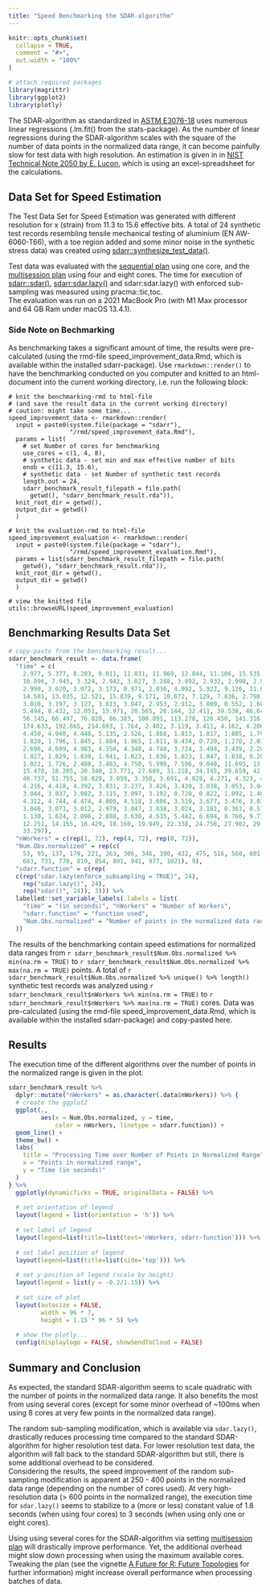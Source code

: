```yaml
---
title: "Speed Benchmarking the SDAR-algorithm"
---
```


```r
knitr::opts_chunk$set(
  collapse = TRUE,
  comment = "#>",
  out.width = "100%"
)
```

```r
# attach required packages
library(magrittr)
library(ggplot2)
library(plotly)
```

The SDAR-algorithm as standardized in [ASTM E3076-18](https://doi.org/10.1520/E3076-18) uses numerous linear regressions (.lm.fit() from the stats-package). As the number of linear regressions during the SDAR-algorithm scales with the square of the number of data points in the normalized data range, it can become painfully slow for test data with high resolution. An estimation is given in in [NIST Technical Note 2050 by E. Lucon](https://doi.org/10.6028/NIST.TN.2050), which is using an excel-spreadsheet for the calculations. 

## Data Set for Speed Estimation

The Test Data Set for Speed Estimation was generated with different resolution for x (strain) from 11.3 to 15.6 effective bits. A total of 24 synthetic test records resembling tensile mechanical testing of aluminium (EN AW-6060-T66), with a toe region added and some minor noise in the synthetic stress data) was created using [sdarr::synthesize_test_data()](https://soylentorange.github.io/sdarr/reference/synthesize_test_data.html).

Test data was evaluated with the [sequential plan](https://future.futureverse.org/reference/sequential.html) using one core, and the [multisession plan](https://future.futureverse.org/reference/multisession.html) using four and eight cores. The time for execution of [sdarr::sdar()](https://soylentorange.github.io/sdarr/reference/sdar.html), [sdarr:sdar.lazy()](https://soylentorange.github.io/sdarr/reference/sdar.lazy.html) and sdarr:sdar.lazy() with enforced sub-sampling was measured using pracma::tic,toc.  
The evaluation was run on a 2021 MacBook Pro (with M1 Max processor and 64 GB Ram under macOS 13.4.1). 

### Side Note on Bechmarking
As benchmarking takes a significant amount of time, the results were pre-calculated (using the rmd-file speed_improvement_data.Rmd, which is available within the installed sdarr-package). Use `rmarkdown::render()` to have the benchmarking conducted on you computer and knitted to an html-document into the current working directory, i.e. run the following block:
```
# knit the benchmarking-rmd to html-file
# (and save the result data in the current working directory)
# caution: might take some time...
speed_improvement_data <- rmarkdown::render(
  input = paste0(system.file(package = "sdarr"), 
                 "/rmd/speed_improvement_data.Rmd"),
  params = list(
    # set Number of cores for benchmarking
    use_cores = c(1, 4, 8), 
    # synthetic data - set min and max effective number of bits
    enob = c(11.3, 15.6),
    # synthetic data - set Number of synthetic test records
    length.out = 24,
    sdarr_benchmark_result_filepath = file.path(
      getwd(), "sdarr_benchmark_result.rda")),
  knit_root_dir = getwd(),
  output_dir = getwd()
  )
  
# knit the evaluation-rmd to html-file
speed_improvement_evaluation <- rmarkdown::render(
  input = paste0(system.file(package = "sdarr"), 
                 "/rmd/speed_improvement_evaluation.Rmd"),
  params = list(sdarr_benchmark_result_filepath = file.path(
    getwd(), "sdarr_benchmark_result.rda")),
  knit_root_dir = getwd(),
  output_dir = getwd()
  )
  
# view the knitted file
utils::browseURL(speed_improvement_evaluation)
```

## Benchmarking Results Data Set

```r
# copy-paste from the benchmarking result...
sdarr_benchmark_result <- data.frame(
  "time" = c(
    2.977, 5.377, 8.203, 9.011, 11.031, 11.969, 12.844, 11.106, 15.535, 11.238,
    10.096, 7.945, 3.324, 2.942, 3.027, 3.288, 3.092, 2.932, 2.998, 2.992, 
    2.990, 3.020, 3.072, 3.173, 0.971, 2.036, 4.092, 5.922, 9.126, 11.645, 
    14.581, 13.035, 12.521, 15.839, 9.171, 10.672, 7.129, 7.836, 2.798, 3.004, 
    3.010, 3.197, 3.127, 3.013, 3.047, 2.953, 2.912, 3.009, 0.552, 1.606, 3.434, 
    5.494, 8.432, 12.051, 15.971, 20.565, 26.144, 32.411, 39.538, 46.646, 
    56.145, 66.497, 76.020, 86.383, 100.891, 113.278, 126.450, 141.316, 153.707, 
    174.633, 192.665, 214.693, 1.764, 2.402, 3.119, 3.411, 4.162, 4.206, 4.516, 
    4.450, 4.940, 4.448, 5.135, 2.526, 1.868, 1.813, 1.817, 1.805, 1.799, 1.790, 
    1.820, 1.796, 1.845, 1.804, 1.865, 1.811, 0.434, 0.720, 1.270, 2.036, 
    2.696, 4.609, 4.983, 4.356, 4.340, 4.748, 3.724, 3.494, 3.439, 2.207, 1.806, 
    1.827, 1.829, 1.830, 1.941, 1.823, 1.836, 1.823, 1.847, 1.838, 0.260, 0.545, 
    1.022, 1.726, 2.488, 3.483, 4.750, 5.998, 7.596, 9.048, 11.695, 13.143, 
    15.470, 18.205, 20.340, 23.771, 27.689, 31.218, 34.145, 39.659, 42.075, 
    46.737, 51.755, 58.029, 3.059, 3.350, 3.691, 4.028, 4.271, 4.323, 4.807, 
    4.216, 4.418, 4.392, 3.831, 3.237, 3.426, 3.439, 3.038, 3.053, 3.041, 3.035, 
    3.044, 3.037, 3.082, 3.115, 3.097, 3.192, 0.720, 0.822, 1.092, 1.460, 1.950, 
    4.312, 4.744, 4.474, 4.800, 4.518, 3.606, 3.519, 3.677, 3.476, 3.034, 3.033, 
    3.046, 3.073, 3.012, 2.979, 3.047, 3.038, 3.024, 3.181, 0.363, 0.510, 0.820, 
    1.130, 1.624, 2.096, 2.808, 3.630, 4.535, 5.442, 6.694, 8.760, 9.774, 10.984, 
    12.251, 14.155, 16.429, 18.160, 19.949, 22.338, 24.756, 27.902, 29.891, 
    33.297),
  "nWorkers" = c(rep(1, 72), rep(4, 72), rep(8, 72)),
  "Num.Obs.normalized" = rep(c(
    53, 95, 137, 179, 221, 263, 306, 346, 390, 432, 475, 516, 560, 601, 643, 
    683, 731, 770, 810, 854, 891, 941, 977, 1021), 9),
  "sdarr.function" = c(rep(
  c(rep("sdar.lazy(enforce_subsampling = TRUE)", 24), 
    rep("sdar.lazy()", 24), 
    rep("sdar()", 24)), 3))) %>% 
  labelled::set_variable_labels(.labels = list(
    "time" = "(in seconds)", "nWorkers" = "Number of Workers", 
    "sdarr.function" = "function used", 
    "Num.Obs.normalized" = "Number of points in the normalized data range"
  ))
```

The results of the benchmarking contain speed estimations for normalized data ranges from `r sdarr_benchmark_result$Num.Obs.normalized %>% min(na.rm = TRUE)` to `r sdarr_benchmark_result$Num.Obs.normalized %>% max(na.rm = TRUE)` points. A total of `r sdarr_benchmark_result$Num.Obs.normalized %>% unique() %>% length()` synthetic test records was analyzed using `r sdarr_benchmark_result$nWorkers %>% min(na.rm = TRUE)` to `r sdarr_benchmark_result$nWorkers %>% max(na.rm = TRUE)` cores. Data was pre-calculated (using the rmd-file speed_improvement_data.Rmd, which is available within the installed sdarr-package) and copy-pasted here.  

## Results

The execution time of the different algorithms over the number of points in the normalized range is given in the plot.

```r

sdarr_benchmark_result %>% 
  dplyr::mutate("nWorkers" = as.character(.data$nWorkers)) %>% {
  # create the ggplot2
  ggplot(., 
         aes(x = Num.Obs.normalized, y = time, 
             color = nWorkers, linetype = sdarr.function)) +
  geom_line() +
  theme_bw() +
  labs(
    title = "Processing Time over Number of Points in Normalized Range",
    x = "Points in normalized range",
    y = "Time (in seconds)"
  )
} %>%
  ggplotly(dynamicTicks = TRUE, originalData = FALSE) %>%
  
  # set orientation of legend
  layout(legend = list(orientation = 'h')) %>%
  
  # set label of legend
  layout(legend=list(title=list(text='nWorkers, sdarr-function'))) %>%
  
  # set label position of legend
  layout(legend=list(title=list(side='top'))) %>%
  
  # set y-position of legend (scale by height)
  layout(legend = list(y = -0.2/1.15)) %>%
  
  # set size of plot
  layout(autosize = FALSE,
         width = 96 * 7,
         height = 1.15 * 96 * 5) %>%
  
  # show the plotly...
  config(displaylogo = FALSE, showSendToCloud = FALSE)
```
  
  
## Summary and Conclusion

As expected, the standard SDAR-algorithm seems to scale quadratic with the number of points in the normalized data range. It also benefits the most from using several cores (except for some minor overhead of ~100ms when using 8 cores at very few points in the normalized data range).  

The random sub-sampling modification, which is available via `sdar.lazy()`, drastically reduces processing time compared to the standard SDAR-algorithm for higher resolution test data. For lower resolution test data, the algorithm will fall back to the standard SDAR-algorithm but still, there is some additional overhead to be considered.  
Considering the results, the speed improvement of the random sub-sampling modification is apparent at 250 - 400 points in the normalized data range (depending on the number of cores used). 
At very high-resolution data (> 600 points in the normalized range), the execution time for `sdar.lazy()` seems to stabilize to a (more or less) constant value of 1.8 seconds (when using four cores) to 3 seconds (when using only one or eight cores).
  
Using using several cores for the SDAR-algorithm via setting [multisession plan](https://future.futureverse.org/reference/multisession.html) will drastically improve performance. Yet, the additional overhead might slow down processing when using the maximum available cores. Tweaking the plan (see the vignette [A Future for R: Future Topologies](https://cran.r-project.org/web/packages/future/vignettes/future-3-topologies.html) for further information) might increase overall performance when processing batches of data.  
